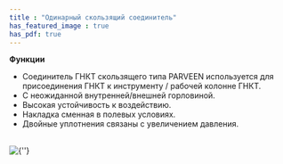 ```yaml
---
title : "Одинарный скользящий соединитель"
has_featured_image : true
has_pdf: true
---
```


**Функции**

*  Соединитель ГНКТ скользящего типа PARVEEN используется для присоединения ГНКТ к инструменту / рабочей колонне ГНКТ.
*  С неожиданной внутренней/внешней горловиной.
*  Высокая устойчивость к воздействию.
*  Накладка сменная в полевых условиях.
*  Двойные уплотнения связаны с увеличением давления.

<br />
<Image src={image} alt={''} />